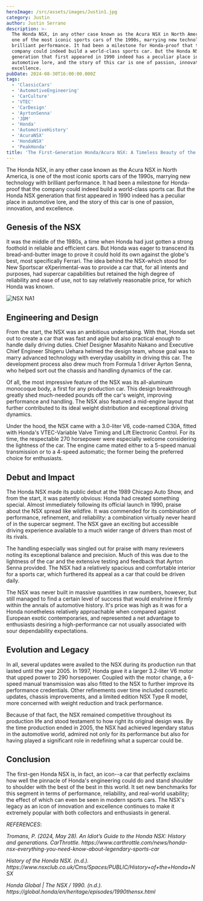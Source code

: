 ```yaml
---
heroImage: /src/assets/images/Justin1.jpg
category: Justin
author: Justin Serrano
description: >-
  The Honda NSX, in any other case known as the Acura NSX in North America, is
  one of the most iconic sports cars of the 1990s, marrying new technology with
  brilliant performance. It had been a milestone for Honda-proof that the
  company could indeed build a world-class sports car. But the Honda NSX
  generation that first appeared in 1990 indeed has a peculiar place in
  automotive lore, and the story of this car is one of passion, innovation, and
  excellence.
pubDate: 2024-08-30T16:00:00.000Z
tags:
  - 'ClassicCars'
  - 'AutomotiveEngineering'
  - 'CarCulture'
  - 'VTEC'
  - 'CarDesign'
  - 'AyrtonSenna'
  - 'JDM'
  - 'Honda'
  - 'AutomotiveHistory'
  - 'AcuraNSX'
  - 'HondaNSX'
  - 'PeakHonda'
title: 'The First-Generation Honda/Acura NSX: A Timeless Beauty of the 90’s'
---
```


The Honda NSX, in any other case known as the Acura NSX in North America, is one of the most iconic sports cars of the 1990s, marrying new technology with brilliant performance. It had been a milestone for Honda-proof that the company could indeed build a world-class sports car. But the Honda NSX generation that first appeared in 1990 indeed has a peculiar place in automotive lore, and the story of this car is one of passion, innovation, and excellence.

## Genesis of the NSX

It was the middle of the 1980s, a time when Honda had just gotten a strong foothold in reliable and efficient cars. But Honda was eager to transcend its bread-and-butter image to prove it could hold its own against the globe's best, most specifically Ferrari. The idea behind the NSX-which stood for New Sportscar eXperimental-was to provide a car that, for all intents and purposes, had supercar capabilities but retained the high degree of reliability and ease of use, not to say relatively reasonable price, for which Honda was known.

![ NSX NA1](/src/assets/images/Justin2.jpg)

## Engineering and Design

From the start, the NSX was an ambitious undertaking. With that, Honda set out to create a car that was fast and agile but also practical enough to handle daily driving duties. Chief Designer Masahito Nakano and Executive Chief Engineer Shigeru Uehara helmed the design team, whose goal was to marry advanced technology with everyday usability in driving this car. The development process also drew much from Formula 1 driver Ayrton Senna, who helped sort out the chassis and handling dynamics of the car.

Of all, the most impressive feature of the NSX was its all-aluminum monocoque body, a first for any production car. This design breakthrough greatly shed much-needed pounds off the car's weight, improving performance and handling. The NSX also featured a mid-engine layout that further contributed to its ideal weight distribution and exceptional driving dynamics.

Under the hood, the NSX came with a 3.0-liter V6, code-named C30A, fitted with Honda's VTEC-Variable Valve Timing and Lift Electronic Control. For its time, the respectable 270 horsepower were especially welcome considering the lightness of the car. The engine came mated either to a 5-speed manual transmission or to a 4-speed automatic; the former being the preferred choice for enthusiasts.

## Debut and Impact

The Honda NSX made its public debut at the 1989 Chicago Auto
Show, and from the start, it was patently obvious: Honda had created something
special. Almost immediately following its official launch in 1990, praise about
the NSX spread like wildfire. It was commended for its combination of
performance, refinement, and reliability: a combination virtually never heard
of in the supercar segment. The NSX gave an exciting but accessible driving
experience available to a much wider range of drivers than most of its rivals.

The handling especially was singled out for praise with many
reviewers noting its exceptional balance and precision. Much of this was due to
the lightness of the car and the extensive testing and feedback that Ayrton
Senna provided. The NSX had a relatively spacious and comfortable interior for
a sports car, which furthered its appeal as a car that could be driven daily.

The NSX was never built in massive quantities in raw
numbers, however, but still managed to find a certain level of success that
would enshrine it firmly within the annals of automotive history. It's price
was high as it was for a Honda nonetheless relatively approachable when
compared against European exotic contemporaries, and represented a net
advantage to enthusiasts desiring a high-performance car not usually associated
with sour dependability expectations.

## Evolution and Legacy

In all, several updates were availed to the NSX during its production run that lasted until the year 2005. In 1997, Honda gave it a larger 3.2-liter V6 motor that upped power to 290 horsepower. Coupled with the motor change, a 6-speed manual transmission was also fitted to the NSX to further improve its performance credentials. Other refinements over time included cosmetic updates, chassis improvements, and a limited edition NSX Type R model, more concerned with weight reduction and track performance.

Because of that fact, the NSX remained competitive throughout its production life and stood testament to how right its original design was. By the time production ended in 2005, the NSX had achieved legendary status in the automotive world, admired not only for its performance but also for having played a significant role in redefining what a supercar could be.

## Conclusion

The first-gen Honda NSX is, in fact, an icon--a car that perfectly exclaims how well the pinnacle of Honda's engineering could do and stand shoulder to shoulder with the best of the best in this world. It set new benchmarks for this segment in terms of performance, reliability, and real-world usability; the effect of which can even be seen in modern sports cars. The NSX's legacy as an icon of innovation and excellence continues to make it extremely popular with both collectors and enthusiasts in general.

_REFERENCES_:

_Tromans, P. (2024, May 28). An Idiot’s Guide to the Honda
NSX: History and generations. CarThrottle.
https\://www\.carthrottle.com/news/honda-nsx-everything-you-need-know-about-legendary-sports-car_

_History of the Honda NSX. (n.d.).
https\://www\.nsxclub.co.uk/Cms/Spaces/PUBLIC/History+of+the+Honda+NSX_

_Honda Global | The NSX / 1990. (n.d.). https\://global.honda/en/heritage/episodes/1990thensx.html_
